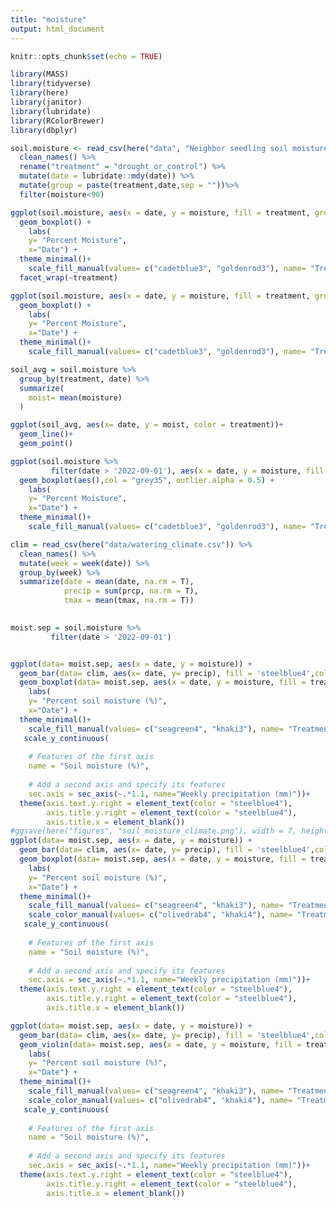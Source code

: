 ```yaml
---
title: "moisture"
output: html_document
---
```


```r
knitr::opts_chunk$set(echo = TRUE)

library(MASS)
library(tidyverse)
library(here)
library(janitor)
library(lubridate)
library(RColorBrewer)
library(dbplyr)

```

```r
soil.moisture <- read_csv(here("data", "Neighbor seedling soil moisture  - Total.csv")) %>% 
  clean_names() %>%
  rename("treatment" = "drought_or_control") %>% 
  mutate(date = lubridate::mdy(date)) %>%
  mutate(group = paste(treatment,date,sep = ""))%>%
  filter(moisture<90)

ggplot(soil.moisture, aes(x = date, y = moisture, fill = treatment, group = group)) +
  geom_boxplot() +
    labs(
    y= "Percent Moisture",
    x="Date") +
  theme_minimal()+
    scale_fill_manual(values= c("cadetblue3", "goldenrod3"), name= "Treatment", labels= c("Control", "Droughted")) +
  facet_wrap(~treatment)

ggplot(soil.moisture, aes(x = date, y = moisture, fill = treatment, group = group)) +
  geom_boxplot() +
    labs(
    y= "Percent Moisture",
    x="Date") +
  theme_minimal()+
    scale_fill_manual(values= c("cadetblue3", "goldenrod3"), name= "Treatment", labels= c("Control", "Droughted")) 

soil_avg = soil.moisture %>% 
  group_by(treatment, date) %>% 
  summarize(
    moist= mean(moisture)
  )

ggplot(soil_avg, aes(x= date, y = moist, color = treatment))+
  geom_line()+
  geom_point()

```


```r
ggplot(soil.moisture %>% 
         filter(date > '2022-09-01'), aes(x = date, y = moisture, fill = treatment, group = group)) +
  geom_boxplot(aes(),col = "grey35", outlier.alpha = 0.5) +
    labs(
    y= "Percent Moisture",
    x="Date") +
  theme_minimal()+
    scale_fill_manual(values= c("cadetblue3", "goldenrod3"), name= "Treatment", labels= c("Control", "Droughted")) 
```
```r
clim = read_csv(here("data/watering_climate.csv")) %>% 
  clean_names() %>% 
  mutate(week = week(date)) %>% 
  group_by(week) %>% 
  summarize(date = mean(date, na.rm = T),
            precip = sum(prcp, na.rm = T),
            tmax = mean(tmax, na.rm = T))
  

moist.sep = soil.moisture %>% 
         filter(date > '2022-09-01')


ggplot(data= moist.sep, aes(x = date, y = moisture)) +
  geom_bar(data= clim, aes(x= date, y= precip), fill = 'steelblue4',col = NA,stat="identity", alpha = 0.6,width = 4)+
  geom_boxplot(data= moist.sep, aes(x = date, y = moisture, fill = treatment, group = group), col = "grey40", outlier.alpha = 0.5) +
    labs(
    y= "Percent soil moisture (%)",
    x="Date") +
  theme_minimal()+
    scale_fill_manual(values= c("seagreen4", "khaki3"), name= "Treatment", labels= c("Watered", "Droughted")) +
   scale_y_continuous(
    
    # Features of the first axis
    name = "Soil moisture (%)",
    
    # Add a second axis and specify its features
    sec.axis = sec_axis(~.*1.1, name="Weekly precipitation (mm)"))+
  theme(axis.text.y.right = element_text(color = "steelblue4"),
        axis.title.y.right = element_text(color = "steelblue4"),
        axis.title.x = element_blank())
#ggsave(here("figures", "soil_moisture_climate.png"), width = 7, height = 5)
ggplot(data= moist.sep, aes(x = date, y = moisture)) +
  geom_bar(data= clim, aes(x= date, y= precip), fill = 'steelblue4',col = NA,stat="identity", alpha = 0.75,width = 4)+
  geom_boxplot(data= moist.sep, aes(x = date, y = moisture, fill = treatment, group = group, color = treatment), outlier.alpha = 0.5) +
    labs(
    y= "Percent soil moisture (%)",
    x="Date") +
  theme_minimal()+
    scale_fill_manual(values= c("seagreen4", "khaki3"), name= "Treatment", labels= c("Control", "Droughted")) +
    scale_color_manual(values= c("olivedrab4", "khaki4"), name= "Treatment", labels= c("Control", "Droughted"))+
   scale_y_continuous(
    
    # Features of the first axis
    name = "Soil moisture (%)",
    
    # Add a second axis and specify its features
    sec.axis = sec_axis(~.*1.1, name="Weekly precipitation (mm)"))+
  theme(axis.text.y.right = element_text(color = "steelblue4"),
        axis.title.y.right = element_text(color = "steelblue4"),
        axis.title.x = element_blank())

ggplot(data= moist.sep, aes(x = date, y = moisture)) +
  geom_bar(data= clim, aes(x= date, y= precip), fill = 'steelblue4',col = NA,stat="identity", alpha = 0.75,width = 4)+
  geom_violin(data= moist.sep, aes(x = date, y = moisture, fill = treatment, group = group, color = treatment), alpha = 0.5, width = 15) +
    labs(
    y= "Percent soil moisture (%)",
    x="Date") +
  theme_minimal()+
    scale_fill_manual(values= c("seagreen4", "khaki3"), name= "Treatment", labels= c("Control", "Droughted")) +
    scale_color_manual(values= c("olivedrab4", "khaki4"), name= "Treatment", labels= c("Control", "Droughted"))+
   scale_y_continuous(
    
    # Features of the first axis
    name = "Soil moisture (%)",
    
    # Add a second axis and specify its features
    sec.axis = sec_axis(~.*1.1, name="Weekly precipitation (mm)"))+
  theme(axis.text.y.right = element_text(color = "steelblue4"),
        axis.title.y.right = element_text(color = "steelblue4"),
        axis.title.x = element_blank())



  
```






